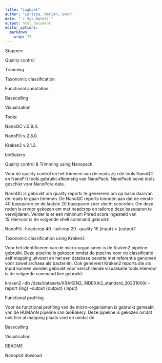 ```yaml
---
title: "Logboek"
author: "Larissa, Marian, Sven"
date: "`r Sys.Date()`"
output: html_document
editor_options: 
  markdown: 
    wrap: 72
---
```


Stappen:

Quality control

Trimming

Taxonomic classification

Functional annotation

Basecalling

Visualisation

Tools:

NanoQC v.0.9.4.

NanoFilt v.2.8.0.

Kraken2 v.2.1.2.

bioBakery

Quality control & Trimming using Nanopack

Voor de quality control en het trimmen van de reads zijn de tools NanoQC en NanoFilt tools gebruikt afkomstig van NanoPack. NanoPack bevat tools geschikt voor NanoPore data.

NanoQC is gebruikt om quality reports te genereren om op basis daarvan de reads te gaan trimmen. De NanoQC reports toonden aan dat de eerste 40 baseparen en de laatste 20 baseparen zeer slecht scoorden. Om deze reden is ervoor gekozen om met headcrop en tailcrop deze baseparen te verwijderen. Verder is er een minimum Phred score ingesteld van 15.Hiervoor is de volgende shell command gebruikt:

NanoFilt --headcrop 40 --tailcrop 20 --quality 15 {input} > {output}'

Taxonomic classification using Kraken2

Voor het identificeren van de micro-organismen is de Kraken2 pipeline gebruikt. Deze pipeline is gekozen omdat de pipeline voor de classificatie zelf mapping uitvoert en het een database bevatte met referentie genomen voor zowel archaea als bacteriën. Ook genereert Kraken2 reports die als input kunnen worden gebruikt voor verschillende visualisatie tools.Hiervoor is de volgende command line gebruikt:

kraken2 --db /data/datasets/KRAKEN2_INDEX/k2_standard_20231009/ --report {log} --output {output} {input}

Functional profiling

Voor de functional profiling van de micro-organismen is gebruikt gemaakt van de HUMAnN pipeline van bioBakery. Deze pipeline is gekozen omdat ook hier al mapping plaats vind en omdat de

Basecalling

Visualisation

README

Nanoplot dowload
